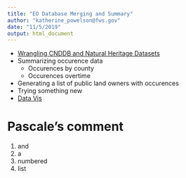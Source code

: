 ```yaml
---
title: "EO Database Merging and Summary"
author: "katherine_powelson@fws.gov"
date: "11/5/2019"
output: html_document
---
```


 * [Wrangling CNDDB and Natural Heritage Datasets](occurencedatabases.html)
 * Summarizing occurence data 
   * Occurences by county 
   * Occurences overtime
 * Generating a list of public land owners with occurences
 * Trying something new 
 * [Data Vis](visualizing_data.html)
 

# Pascale's comment

1. and    
2. a    
3. numbered    
4. list    

